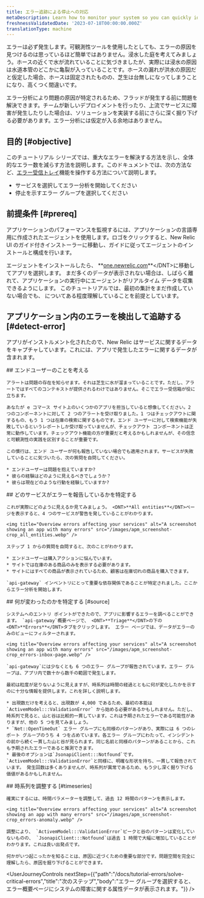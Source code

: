 ```yaml
---
title: エラー追跡による停止への対応
metaDescription: Learn how to monitor your system so you can quickly identify and resolve many error occurrences fast.
freshnessValidatedDate: '2023-07-18T00:00:00.000Z'
translationType: machine
---
```


エラーは必ず発生します。可観測性ツールを使用したとしても、エラーの原因を見つけるのは思っているほど簡単ではありません。浸水した庭を考えてみましょう。ホースの近くで水が流れていることに気づきましたが、実際には浸水の原因は水道本管のどこかに亀裂が入っていることです。ホースの漏れが洪水の原因だと仮定した場合、ホースは固定されたものの、芝生は台無しになってしまうことになり、高くつく間違いです。

エラー分析により問題の原因が特定されるため、フラッドが発生する前に問題を解決できます。チームが新しいデプロイメントを行ったり、上流でサービスに障害が発生したりした場合は、ソリューションを実装する前にさらに深く掘り下げる必要があります。エラー分析には仮定が入る余地はありません。

## 目的 [#objective]

このチュートリアル シリーズでは、重大なエラーを解決する方法を示し、全体的なエラー数を減らす方法を説明します。このドキュメントでは、次の方法など、[エラー受信トレイ](/docs/errors-inbox/getting-started)機能を操作する方法について説明します。

* サービスを選択してエラー分析を開始してください
* 停止を示すエラー グループを選択してください

## 前提条件 [#prereq]

アプリケーションのパフォーマンスを監視するには、アプリケーションの言語専用に作成されたエージェントを使用します。ロゴをクリックすると、New Relic UI のガイド付きインストーラーに移動し、ガイドに従ってエージェントのインストールと構成を行います。

<TechTileGrid>
  <TechTile name="Go agent" icon="logo-go" to="https://one.newrelic.com/marketplace/install-data-source?state=f7bf3dc1-f011-915b-8962-d30d4fa63786" />

  <TechTile name="Java agent" icon="logo-java" to="https://one.newrelic.com/marketplace/install-data-source?state=707a44f9-3a8c-67d6-0cd7-8c142e8c775f" />

  <TechTile name=".NET agent" icon="logo-dotnet" to="https://one.newrelic.com/marketplace/install-data-source?state=66aed1eb-a94d-5da1-bde5-329f02d958db" />

  <TechTile name="Node.js agent" icon="logo-nodejs" to="https://one.newrelic.com/marketplace/install-data-source?state=be2e62fa-cc3b-c428-27c4-8d662c9e80a1" />

  <TechTile name="PHP agent" icon="logo-php" to="https://one.newrelic.com/marketplace/install-data-source?state=f21f6cff-9c8d-3bd2-2f2f-3e8faa6e83cf" />

  <TechTile name="Python agent" icon="logo-python" to="https://one.newrelic.com/marketplace/install-data-source?state=43df4a3b-ad8c-353a-58f2-dfd0076119c0" />

  <TechTile name="Ruby agent" icon="logo-ruby" to="https://one.newrelic.com/marketplace/install-data-source?state=a37c8525-234b-75f0-a637-670b8e1eb455" />
</TechTileGrid>

エージェントをインストールしたら、 <DNT>**[one.newrelic.com](https://one.newrelic.com/nr1-core?filters=\(domain%3D'APM'ANDtype%3D'APPLICATION'\))**</DNT>に移動してアプリを選択します。 まだ多くのデータが表示されない場合は、しばらく離れて、アプリケーションの実行中にエージェントがリアルタイム データを収集できるようにします。 このチュートリアルでは、最初の集計をまだ作成していない場合でも、 <InlinePopover type="alertsTutorial" />についてある程度理解していることを前提としています。

## アプリケーション内のエラーを検出して追跡する [#detect-error]

アプリがインストルメント化されたので、New Relic はサービスに関するデータをキャプチャしています。これには、アプリで発生したエラーに関するデータが含まれます。

<Steps>
  <Step>
    ## エンドユーザーのことを考える

    アラートは問題の存在を知らせます。それは芝生に水が溜まっていることです。ただし、アラートではすべてのコンテキストが提供されるわけではありません。そこでエラー受信箱が役に立ちます。

    あなたが e コマース サイト上のいくつかのアプリを担当していると想像してください。2 つのコンポーネントに対して 2 つのアラートを受け取りました。1 つはチェックアウトに関するもの、もう 1 つは在庫の検索に関するものです。エンド ユーザーに対して検索機能が失敗しているというレポートしか受け取っていませんが、チェックアウト コンポーネントは正常に動作しています。チェックアウト機能の方が重要だと考えるかもしれませんが、その信念と可観測性の実践を区別することが重要です。

    この慣行は、エンド ユーザーが何も報告していない場合でも適用されます。サービスが失敗していることに気づいたら、次の質問を自問してください。

    * エンドユーザーは問題を抱えていますか?
    * 彼らの経験はどのように見えるべきでしょうか？
    * 彼らは現在どのような行動を経験していますか?
  </Step>

  <Step>
    ## どのサービスがエラーを報告しているかを特定する

    これが実際にどのように見えるか見てみましょう。 <DNT>**All entities**</DNT>ページを表示すると、4 つのサービスが警告を発していることがわかります。

    <img title="Overview errors affecting your services" alt="A screenshot showing an app with many errors" src="/images/apm_screenshot-crop_all_entities.webp" />

    ステップ 1 からの質問を自問すると、次のことがわかります。

    * エンドユーザーは購入アクションに悩んでいます。
    * サイトでは在庫のある商品のみを表示する必要があります。
    * サイトにはすべての商品が表示されているため、顧客は在庫切れの商品を購入できます。

    `api-gateway` インベントリにとって重要な依存関係であることが特定されました。ここからエラー分析を開始します。
  </Step>

  <Step>
    ## 何が変わったのかを特定する [#source]

    システムへのエントリ ポイントができたので、アプリに影響するエラーを調べることができます。 `api-gateway`概要ページで、 <DNT>**Triage**</DNT>の下の<DNT>**Errors**</DNT>タブをクリックします。 エラー ページでは、データがエラーのみのビューにフィルターされます。

    <img title="Overview errors affecting your services" alt="A screenshot showing an app with many errors" src="/images/apm_screenshot-crop_errors-inbox-page.webp" />

    `api-gateway`には少なくとも 6 つのエラー グループが報告されています。エラー グループは、アプリ内で数十から数千の範囲で発生します。

    最初は粒度が足りないように見えますが、時系列は時間の経過とともに何が変化したかを示すのに十分な情報を提供します。これを詳しく説明します。

    * 出現数だけを考えると、出現数が 4,000 であるため、最初の本能は `ActivemModel:::ValidationError` から始める必要があるかもしれません。ただし、時系列で見ると、山と谷は比較的一貫しています。これは予期されたエラーである可能性がありますが、他の 5 つを見てみましょう。
    * `Net::OpenTimeOut` エラー グループにも同様のパターンがあり、実際には 6 つのレポート グループのうち 4 つを占めています。各エラー グループにわたって、インシデントの前から続く一貫した山と谷が見られます。同じ名前と同様のパターンがあることから、これも予期されたエラーであると推測できます。
    * 最後のオプションは`JsonapiClient:::Notfound`です。 `ActivemModel:::ValidationError`と同様に、明確な形状を持ち、一貫して報告されています。 発生回数は多くありませんが、時系列が異常であるため、もう少し深く掘り下げる価値があるかもしれません。
  </Step>

  <Step>
    ## 時系列を調整する [#timeseries]

    確実にするには、時間パラメーターを調整して、過去 12 時間のパターンを表示します。

    <img title="Overview errors affecting your services" alt="A screenshot showing an app with many errors" src="/images/apm_screenshot-crop_errors-anomaly.webp" />

    調整により、 `ActivemModel:::ValidationError`ピークと谷のパターンは変化していないものの、 `JsonapiClient:::Notfound`は過去 1 時間で大幅に増加していることがわかります。これは良い出発点です。

    何かがいつ起こったかを知ることは、原因に近づくための重要な部分です。問題空間を完全に理解したら、原因を掘り下げることができます。
  </Step>
</Steps>

<UserJourneyControls nextStep={{"path":"/docs/tutorial-errors/solve-critical-errors","title":"次のステップ","body":"エラー グループを選択すると、エラー概要ページにシステムの障害に関する属性データが表示されます。"}} />